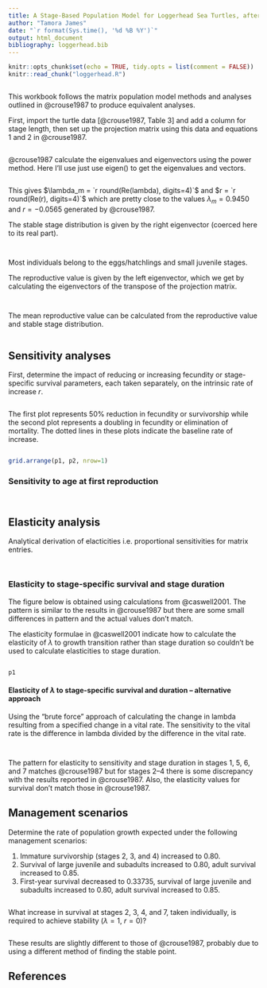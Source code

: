 ```yaml
---
title: A Stage-Based Population Model for Loggerhead Sea Turtles, after @crouse1987
author: "Tamora James"
date: "`r format(Sys.time(), '%d %B %Y')`"
output: html_document
bibliography: loggerhead.bib
---
```


```r
knitr::opts_chunk$set(echo = TRUE, tidy.opts = list(comment = FALSE))
knitr::read_chunk("loggerhead.R")
```

```r
```

This workbook follows the matrix population model methods and analyses outlined in @crouse1987 to produce equivalent analyses.

First, import the turtle data [@crouse1987, Table 3] and add a column for stage length, then set up the projection matrix using this data and equations 1 and 2 in @crouse1987.

```r
```

@crouse1987 calculate the eigenvalues and eigenvectors using the power
method. Here I'll use just use eigen() to get the eigenvalues and vectors.

```r
```

This gives $\lambda_m = `r round(Re(lambda), digits=4)`$ and $r = `r round(Re(r), digits=4)`$
which are pretty close to the values $\lambda_m = 0.9450$ and
$r = -0.0565$ generated by @crouse1987.

The stable stage distribution is given by the right eigenvector (coerced here
to its real part).

```r
```

```r
```

Most individuals belong to the eggs/hatchlings and small juvenile stages.

The reproductive value is given by the left eigenvector, which we get by
calculating the eigenvectors of the transpose of the projection matrix.

```r
```

```r
```

The mean reproductive value can be calculated from the reproductive value and stable stage distribution.

```r
```

## Sensitivity analyses

First, determine the impact of reducing or increasing fecundity or stage-specific survival parameters, each taken separately, on the intrinsic rate of increase $r$.

```r
```

The first plot represents 50% reduction in fecundity or survivorship while the second plot represents a doubling in fecundity or elimination of mortality. The dotted lines in these plots indicate the baseline rate of increase.

```r
```

```r
grid.arrange(p1, p2, nrow=1)
```

### Sensitivity to age at first reproduction

```r
```

```r
```

## Elasticity analysis
Analytical derivation of elacticities i.e. proportional sensitivities for matrix entries.

```r
```

```r
```

### Elasticity to stage-specific survival and stage duration

The figure below is obtained using calculations from @caswell2001. The pattern is similar to the results in @crouse1987 but there are some small differences in pattern and the actual values don't match.

The elasticity formulae in @caswell2001 indicate how to calculate the elasticity of $\lambda$ to growth transition rather than stage duration so couldn't be used to calculate elasticities to stage duration.

```r
```

```r
p1
```

#### Elasticity of $\lambda$ to stage-specific survival and duration -- alternative approach

Using the "brute force" approach of calculating the change in lambda
resulting from a specified change in a vital rate. The sensitivity to
the vital rate is the difference in lambda divided by the difference
in the vital rate.

```r
```

```r
```

The pattern for elasticity to sensitivity and stage duration in stages 1, 5, 6, and 7 matches @crouse1987 but for stages 2--4 there is some discrepancy with the results reported in @crouse1987. Also, the elasticity values for survival don't match those in @crouse1987.

## Management scenarios

Determine the rate of population growth expected under the following management scenarios:

1. Immature survivorship (stages 2, 3, and 4) increased to 0.80.
2. Survival of large juvenile and subadults increased to 0.80, adult survival increased to 0.85.
3. First-year survival decreased to 0.33735, survival of large juvenile and subadults increased to 0.80, adult survival increased to 0.85.

```r
```

What increase in survival at stages 2, 3, 4, and 7, taken individually, is required to achieve
stability ($\lambda = 1$, $r = 0$)?

```r
```

These results are slightly different to those of @crouse1987, probably due to using a different method of finding the stable point.

## References

